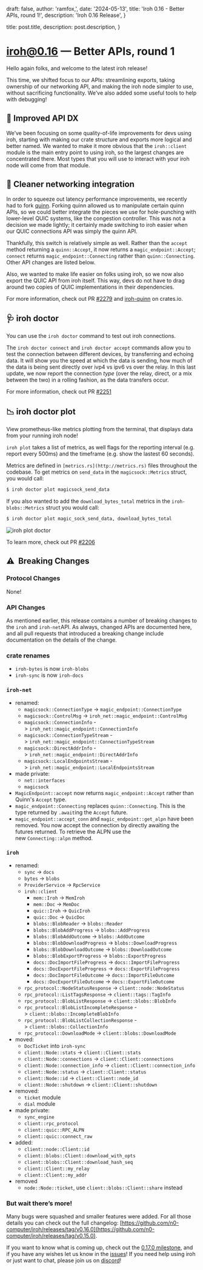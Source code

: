 

  draft: false,
  author: 'ramfox,',
  date: '2024-05-13',
  title: 'Iroh 0.16 - Better APIs, round 1!',
  description: 'Iroh 0.16 Release',
}

  title: post.title,
  description: post.description,
}


# iroh@0.16 — Better APIs, round 1

Hello again folks, and welcome to the latest iroh release!

This time, we shifted focus to our APIs: streamlining exports, taking ownership of our networking API, and making the iroh node simpler to use, without sacrificing functionality. We’ve also added some useful tools to help with debugging!

## 📓 Improved API DX

We’ve been focusing on some quality-of-life improvements for devs using iroh, starting with making our crate structure and exports more logical and better named. We wanted to make it more obvious that the `iroh::client` module is the main entry point to using iroh, so the largest changes are concentrated there. Most types that you will use to interact with your iroh node will come from that module.

## 🚥 Cleaner networking integration

In order to squeeze out latency performance improvements, we recently had to fork [quinn](https://github.com/quinn-rs/quinn). Forking quinn allowed us to manipulate certain quinn APIs, so we could better integrate the pieces we use for  hole-punching with lower-level QUIC systems, like the congestion controller. This was not a decision we made lightly; it certainly made switching to iroh easier when our QUIC connections API was simply the quinn API.

Thankfully, this switch is relatively simple as well. Rather than the `accept` method returning a `quinn::Accept`, it now returns a `magic_endpoint::Accept`; `connect` returns `magic_endpoint::Connecting` rather than `quinn::Connecting`. Other API changes are listed below.

Also, we wanted to make life easier on folks using iroh, so we now also export the QUIC API from iroh itself. This way, devs do not have to drag around two copies of QUIC implementations in their dependencies.

For more information, check out PR [#2279]([https://github.com/n0-computer/iroh/pull/2279](https://github.com/n0-computer/iroh/pull/2279)) and [iroh-quinn]([https://crates.io/crates/iroh-quinn](https://crates.io/crates/iroh-quinn)) on crates.io.

## 🩺 iroh doctor

You can use the `iroh doctor` command to test out iroh connections.

The `iroh doctor connect` and `iroh doctor accept` commands allow you to test the connection between different devices, by transferring and echoing data. It will show you the speed at which the data is sending, how much of the data is being sent directly over ivp4 vs ipv6 vs over the relay. In this last update, we now report the connection *type* (over the relay, direct, or a mix between the two) in a rolling fashion, as the data transfers occur.

For more information, check out PR [#2251](https://github.com/n0-computer/iroh/pull/2251)

## 📉 iroh doctor plot

View prometheus-like metrics plotting from the terminal, that displays data from your running iroh node!

`iroh plot` takes a list of metrics, as well flags for the reporting interval  (e.g. report every 500ms) and the timeframe (e.g. show the lastest 60 seconds).

Metrics are defined in `[metrics.rs](http://metrics.rs)` files throughout the codebase. To get metrics on `send_data` in the `magicsock::Metrics` struct, you would call:

```bash
$ iroh doctor plot magicsock_send_data
```

If you also wanted to add the `download_bytes_total` metrics in the `iroh-blobs::Metrics` struct you would call:

```bash
$ iroh doctor plot magic_sock_send_data, download_bytes_total
```

<div className="not-prose">
  <Image src="/blog/iroh-0-16-better-apis-round-1/iroh-doctor-plot.png" width={1200} height={754} alt="iroh plot doctor" />
</div>

To learn more, check out PR [#2206](https://github.com/n0-computer/iroh/pull/2206)

## ⚠️  Breaking Changes

### Protocol Changes

None!

### API Changes

As mentioned earlier, this release contains a number of breaking changes to the `iroh` and `iroh-net`API. As always, changed APIs are documented here, and all pull requests that introduced a breaking change include documentation on the details of the change.

### crate renames

- `iroh-bytes` is now `iroh-blobs`
- `iroh-sync` is now `iroh-docs`

### `iroh-net`

- renamed:
    - `magicsock::ConnectionType` -> `magic_endpoint::ConnectionType`
    - `magicsock::ControlMsg` -> `iroh_net::magic_endpoint::ControlMsg`
    - `magicsock::ConnectionInfo` -> `iroh_net::magic_endpoint::ConnectionInfo`
    - `magicsock::ConnectionTypeStream` -> `iroh_net::magic_endpoint::ConnectionTypeStream`
    - `magicsock::DirectAddrInfo` -> `iroh_net::magic_endpoint::DirectAddrInfo`
    - `magicsock::LocalEndpointsStream` -> `iroh_net::magic_endpoint::LocalEndpointsStream`
- made private:
    - `net::interfaces`
    - `magicsock`
- `MagicEndpoint::accept` now returns `magic_endpoint::Accept` rather than Quinn's `Accept` type.
- `magic_endpoint::Connecting` replaces `quinn::Connecting`. This is the type returned by `.await`ing the `Accept` future.
- `magic_endpoint::accept_conn` and `magic_endpoint::get_alpn` have been removed. You now accept the connection by directly awaiting the futures returned. To retrieve the ALPN use the new `Connecting::alpn` method.

### `iroh`

- renamed:
    - `sync` -> `docs`
    - `bytes` -> `blobs`
    - `ProviderService` -> `RpcService`
    - `iroh::client`
        - `mem::Iroh` -> `MemIroh`
        - `mem::Doc` -> `MemDoc`
        - `quic::Iroh` -> `QuicIroh`
        - `quic::Doc` -> `QuicDoc`
        - `blobs::BlobReader` -> `blobs::Reader`
        - `blobs::BlobAddProgress` -> `blobs::AddProgress`
        - `blobs::BlobAddOutcome` -> `blobs::AddOutcome`
        - `blobs::BlobDownloadProgress` -> `blobs::DownloadProgress`
        - `blobs::BlobDownloadOutcome` -> `blobs::DownloadOutcome`
        - `blobs::BlobExportProgress` -> `blobs::ExportProgress`
        - `docs::DocImportFileProgress` -> `docs::ImportFileProgress`
        - `docs::DocExportFileProgress` -> `docs::ExportFileProgress`
        - `docs::DocImportFileOutcome` -> `docs::ImportFileOutcome`
        - `docs::DocExportFileOutcome` -> `docs::ExportFileOutcome`
    - `rpc_protocol::NodeStatusResponse` -> `client::node::NodeStatus`
    - `rpc_protocol::ListTagsResponse` -> `client::tags::TagInfo`
    - `rpc_protocol::BlobListResponse` -> `client::blobs::BlobInfo`
    - `rpc_protocol::BlobListIncompleteResponse` -> `client::blobs::IncompleteBlobInfo`
    - `rpc_protocol::BlobListCollectionResponse` -> `client::blobs::CollectionInfo`
    - `rpc_protocol::DownloadMode` -> `client::blobs::DownloadMode`
- moved:
    - `DocTicket` into `iroh-sync`
    - `client::Node::stats` -> `client::Client::stats`
    - `client::Node::connections` -> `client::Client::connections`
    - `client::Node::connection_info` -> `client::Client::connection_info`
    - `client::Node::status` -> `client::Client::status`
    - `client::Node::id` -> `client::Client::node_id`
    - `client::Node::shutdown` -> `client::Client::shutdown`
- removed:
    - `ticket` module
    - `dial` module
- made private:
    - `sync_engine`
    - `client::rpc_protocol`
    - `client::quic::RPC_ALPN`
    - `client::quic::connect_raw`
- added:
    - `client::node::Client::id`
    - `client::blobs::Client::download_with_opts`
    - `client::blobs::Client::download_hash_seq`
    - `client::Client::my_relay`
    - `client::Client::my_addr`
- removed
    - `node::Node::ticket`, use `client::blobs::Client::share` instead

### But wait there’s more!

Many bugs were squashed and smaller features were added. For all those details you can check out the full changelog: [https://github.com/n0-computer/iroh/releases/tag/v0.16.0](https://github.com/n0-computer/iroh/releases/tag/v0.15.0).

If you want to know what is coming up, check out the [0.17.0 milestone](https://github.com/n0-computer/iroh/milestone/23), and if you have any wishes let us know in the [issues](https://github.com/n0-computer/iroh/issues)! If you need help using iroh or just want to chat, please join us on [discord](https://discord.com/invite/DpmJgtU7cW)!
